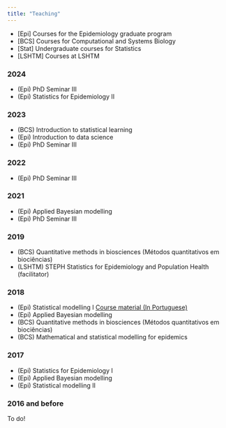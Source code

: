 ```yaml
---
title: "Teaching"
---
```


- [Epi] Courses for the Epidemiology graduate program
- [BCS] Courses for Computational and Systems Biology
- [Stat] Undergraduate courses for Statistics
- [LSHTM] Courses at LSHTM

### 2024
- (Epi) PhD Seminar III
- (Epi) Statistics for Epidemiology II

### 2023

- (BCS) Introduction to statistical learning
- (Epi) Introduction to data science
- (Epi) PhD Seminar III

### 2022

- (Epi) PhD Seminar III

### 2021

- (Epi) Applied Bayesian modelling
- (Epi) PhD Seminar III

### 2019

- (BCS) Quantitative methods in biosciences (Métodos quantitativos em biociências)
- (LSHTM) STEPH Statistics for Epidemiology and Population Health (facilitator)


### 2018

- (Epi) Statistical modelling I [Course material (In Portuguese)](https://gitlab.procc.fiocruz.br/marcelo/me-I) 
- (Epi) Applied Bayesian modelling 
- (BCS) Quantitative methods in biosciences (Métodos quantitativos em biociências)
- (BCS) Mathematical and statistical modelling for epidemics

### 2017

- (Epi) Statistics for Epidemiology I
- (Epi) Applied Bayesian modelling
- (Epi) Statistical modelling II

### 2016 and before 

To do!